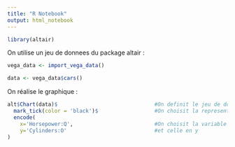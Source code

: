 ```yaml
---
title: "R Notebook"
output: html_notebook
---
```


```r
library(altair)
```

On utilise un jeu de donnees du package altair :
```r
vega_data <- import_vega_data()

data <- vega_data$cars()
```

On réalise le graphique :
```r
alt$Chart(data)$                               #On definit le jeu de donnees a utiliser
  mark_tick(color = 'black')$                  #On choisit la representation (ici des lignes noirs)
  encode(
    x='Horsepower:Q',                          #On choisit la variable en x
    y='Cylinders:O'                            #et celle en y
)
```